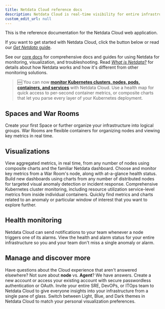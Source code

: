 ```yaml
---
title: Netdata Cloud reference docs
description: Netdata Cloud is real-time visibility for entire infrastructures. View key metrics, insightful charts, and active alarms from all your nodes.
custom_edit_url: null
---
```



This is the reference documentation for the Netdata Cloud web application.

If you want to get started with Netdata Cloud, click the button below or read our [_Get Netdata_ guide](/docs/get).

See our [core docs](/docs) for comprehensive docs and guides for using Netdata for monitoring, visualization, and
troubleshooting. Read [_What is Netdata?_](/docs/overview/what-is-netdata) for details about how Netdata works and how
it's different from other monitoring solutions.

> 🆕 You can now [**monitor Kubernetes clusters, nodes, pods, containers, and
services**](/docs/cloud/visualize/kubernetes) with Netdata Cloud. Use a health map for quick access to per-second
container metrics, or composite charts that let you parse every layer of your Kubernetes deployment.

<StartBox 
  to="/docs/get"
  title="Get Netdata"
  description="Sign up for Netdata Cloud and install the open-source Agent on one or more nodes. If you have an infrastructure to monitor, connect all your distributed nodes to Cloud for seamless infrastructure-wide monitoring."
  image={true} />

## Spaces and War Rooms

<Discover>
  <DiscoverBox 
    href="/docs/cloud/spaces" 
    title="Spaces">
    Create your first Space or further organize your infrastructure into logical groups.
  </DiscoverBox>
  <DiscoverBox 
    href="/docs/cloud/war-rooms" 
    title="War Rooms">
    War Rooms are flexible containers for organizing nodes and viewing key metrics in real time.
  </DiscoverBox>
</Discover>

## Visualizations

<Discover>
  <DiscoverBox 
    href="/docs/cloud/visualize/overview" 
    title="Overview">
    View aggregated metrics, in real time, from any number of nodes using composite charts and the familiar Netdata dashboard.
  </DiscoverBox>
  <DiscoverBox 
    href="/docs/cloud/visualize/nodes" 
    title="Nodes view">
    Choose and monitor key metrics from a War Room's node, along with at-a-glance health status.
  </DiscoverBox>
  <DiscoverBox 
    href="/docs/cloud/visualize/dashboards" 
    title="Create new dashboards">
    Build new dashboards using charts from any number of distributed nodes for targeted visual anomaly detection or incident response.
  </DiscoverBox>
  <DiscoverBox 
    href="/docs/cloud/visualize/kubernetes" 
    title="Kubernetes visualizations">
    Comprehensive Kubernetes cluster monitoring, including resource utilization service-level metrics from inside individual containers.
  </DiscoverBox>
  <DiscoverBox 
    href="/docs/cloud/insights/metric-correlations" 
    title="Metric Correlations">
    Quickly find metrics and charts related to an anomaly or particular window of interest that you want to explore further.
  </DiscoverBox>
</Discover>

## Health monitoring

<Discover>
  <DiscoverBox 
    href="/docs/cloud/monitoring/notifications" 
    title="Alarm notifications">
    Netdata Cloud can send notifications to your team whenever a node triggers one of its alarms.
  </DiscoverBox>
  <DiscoverBox 
    href="/docs/cloud/monitoring/alarms"
    title="Alarms">
    View the health and alarm status for your entire infrastructure so you and your team don't miss a single anomaly or alarm.
  </DiscoverBox>
</Discover>

## Manage and discover more

<Discover>
  <DiscoverBox 
    href="/docs/cloud/faq-glossary" 
    title="FAQ &amp; glossary">
    Have questions about the Cloud experience that aren't answered elsewhere? Not sure about <strong>node</strong> vs. <strong>Agent</strong>? We have answers.
  </DiscoverBox>
  <DiscoverBox 
    href="/docs/cloud/manage/sign-in" 
    title="Sign in with email, Google, or GitHub">
    Create a new account or access your existing account with secure passwordless authentication or OAuth.
  </DiscoverBox>
  <DiscoverBox 
    href="/docs/cloud/manage/invite-your-team" 
    title="Invite your team">
    Invite your entire SRE, DevOPs, or ITOps team to Netdata Cloud to give everyone insights into your infrastructure from a single pane of glass.
  </DiscoverBox>
  <DiscoverBox 
    href="/docs/cloud/manage/themes" 
    title="Choose your Netdata Cloud theme">
    Switch between Light, Blue, and Dark themes in Netdata Cloud to match your personal visualization preferences.
  </DiscoverBox>
</Discover>
